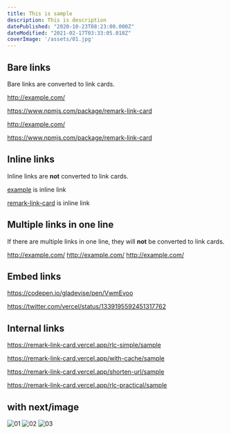 ```yaml
---
title: This is sample
description: This is description
datePublished: "2020-10-23T08:23:00.000Z"
dateModified: "2021-02-17T03:33:05.018Z"
coverImage: '/assets/01.jpg'
---
```


## Bare links

Bare links are converted to link cards.

http://example.com/

https://www.npmjs.com/package/remark-link-card

<http://example.com/>

<https://www.npmjs.com/package/remark-link-card>

## Inline links

Inline links are **not** converted to link cards.

[example](http://example.com/) is inline link

[remark-link-card](https://www.npmjs.com/package/remark-link-card) is inline link

## Multiple links in one line

If there are multiple links in one line, they will **not** be converted to link cards.

http://example.com/ http://example.com/ http://example.com/

## Embed links

https://codepen.io/gladevise/pen/VwmEvoo

https://twitter.com/vercel/status/1339195592451317762

## Internal links

https://remark-link-card.vercel.app/rlc-simple/sample

https://remark-link-card.vercel.app/with-cache/sample

https://remark-link-card.vercel.app/shorten-url/sample

https://remark-link-card.vercel.app/rlc-practical/sample

## with next/image

![01](/assets/01.jpg)
![02](/assets/02.jpg)
![03](/assets/03.jpg)
